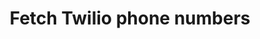 ---
title: Fetch Twilio phone numbers
openapi: 'GET /api/v1/{persona}/integrations/twilio/fetch'
---